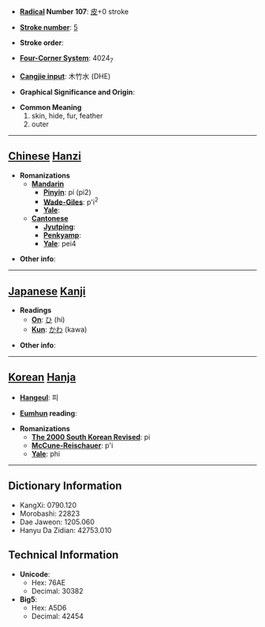 * '''[[Wiktionary:Chinese radical index| Radical]] Number 107''': [[Wiktionary:Chinese radical index 皮|皮]]+0 stroke

* '''[[Wiktionary:Chinese total strokes index|Stroke number]]''': [[Wiktionary:Chinese total strokes index 5|5]]

* '''Stroke order''': 

* '''[[Wiktionary:Chinese four corner index|Four-Corner System]]''': 4024<sub>7</sub>

* '''[[Wiktionary:Chinese Cangjie index|Cangjie input]]''': 木竹水 (DHE)

* '''Graphical Significance and Origin''': 

* '''Common Meaning'''
*#skin, hide, fur, feather
*# outer


----

== [[Chinese]] [[Hanzi]] ==

* '''Romanizations'''
** '''[[Mandarin]]'''
*** '''[[Pinyin]]''': pí (pi2)
*** '''[[Wade-Giles]]''': p'i<sup>2</sup>
*** '''[[Yale]]''': 
** '''[[Cantonese]]'''
*** '''[[Jyutping]]''':
*** '''[[Penkyamp]]''': 
*** '''[[Yale]]''': pei4

* '''Other info''': 

----

== [[Japanese]] [[Kanji]] ==

* '''Readings'''
** '''[[On]]''': [[ひ]] (hi)
** '''[[Kun]]''': [[かわ]] (kawa)

* '''Other info''':  

----

== [[Korean]] [[Hanja]] ==

* '''[[Hangeul]]''': 피

* '''[[Eumhun]] reading''': 

* '''Romanizations'''
** '''[[The 2000 South Korean Revised Romanization|The 2000 South Korean Revised]]''': pi
** '''[[McCune-Reischauer]]''': p'i
** '''[[Yale]]''': phi

----

== Dictionary Information ==

* KangXi: 0790.120
* Morobashi: 22823
* Dae Jaweon: 1205.060
* Hanyu Da Zidian: 42753.010

== Technical Information ==

* '''Unicode''':
** Hex: 76AE
** Decimal: 30382
* '''Big5''':
** Hex: A5D6
** Decimal: 42454